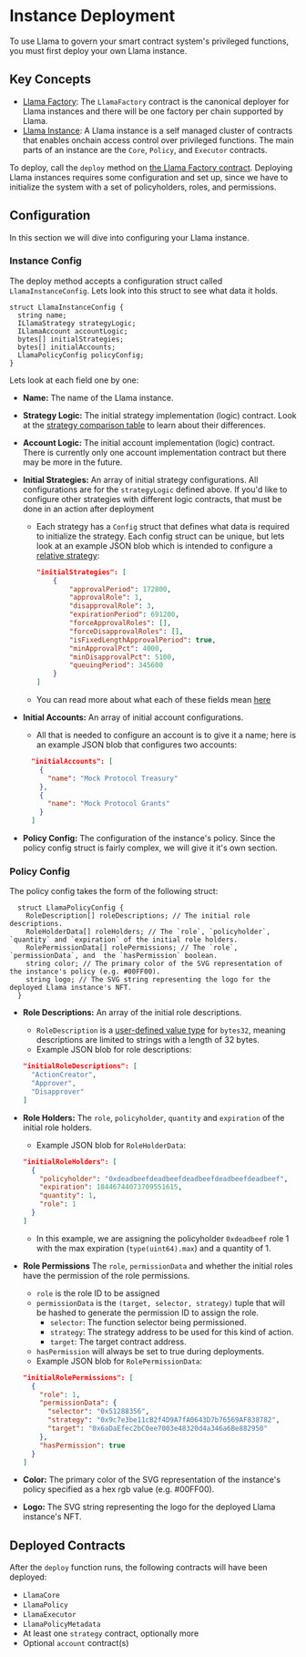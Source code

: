 # Instance Deployment

To use Llama to govern your smart contract system's privileged functions, you must first deploy your own Llama instance.

## Key Concepts

- [Llama Factory](https://github.com/llamaxyz/llama/blob/main/src/LlamaFactory.sol): The `LlamaFactory` contract is the canonical deployer for Llama instances and there will be one factory per chain supported by Llama.
- [Llama Instance](../../diagrams/llama-overview.png): A Llama instance is a self managed cluster of contracts that enables onchain access control over privileged functions. The main parts of an instance are the `Core`, `Policy`, and `Executor` contracts.

To deploy, call the `deploy` method on [the Llama Factory contract](https://github.com/llamaxyz/llama/blob/main/src/LlamaFactory.sol).
Deploying Llama instances requires some configuration and set up, since we have to initialize the system with a set of policyholders, roles, and permissions.

## Configuration

In this section we will dive into configuring your Llama instance.

### Instance Config

The deploy method accepts a configuration struct called `LlamaInstanceConfig`.
Lets look into this struct to see what data it holds.

```solidity
struct LlamaInstanceConfig {
  string name;
  ILlamaStrategy strategyLogic;
  ILlamaAccount accountLogic;
  bytes[] initialStrategies;
  bytes[] initialAccounts;
  LlamaPolicyConfig policyConfig;
}
```

Lets look at each field one by one:

- **Name:** The name of the Llama instance.
- **Strategy Logic:** The initial strategy implementation (logic) contract. Look at the [strategy comparison table](https://github.com/llamaxyz/llama/blob/main/docs/strategies.md#comparison-table) to learn about their differences.
- **Account Logic:** The initial account implementation (logic) contract. There is currently only one account implementation contract but there may be more in the future.
- **Initial Strategies:** An array of initial strategy configurations. All configurations are for the `strategyLogic` defined above. If you'd like to configure other strategies with different logic contracts, that must be done in an action after deployment
  - Each strategy has a `Config` struct that defines what data is required to initialize the strategy. Each config struct can be unique, but lets look at an example JSON blob which is intended to configure a [relative strategy](https://github.com/llamaxyz/llama/blob/main/src/strategies/relative/LlamaRelativeStrategyBase.sol):

    ```JSON
    "initialStrategies": [
        {
            "approvalPeriod": 172800,
            "approvalRole": 1,
            "disapprovalRole": 3,
            "expirationPeriod": 691200,
            "forceApprovalRoles": [],
            "forceDisapprovalRoles": [],
            "isFixedLengthApprovalPeriod": true,
            "minApprovalPct": 4000,
            "minDisapprovalPct": 5100,
            "queuingPeriod": 345600
        }
    ]
    ```

  - You can read more about what each of these fields mean [here](https://github.com/llamaxyz/llama/blob/main/docs/strategies.md)
  
- **Initial Accounts:** An array of initial account configurations.
  - All that is needed to configure an account is to give it a name; here is an example JSON blob that configures two accounts:

  ```JSON
    "initialAccounts": [
      {
        "name": "Mock Protocol Treasury"
      },
      {
        "name": "Mock Protocol Grants"
      }
    ]
  ```

- **Policy Config:** The configuration of the instance's policy. Since the policy config struct is fairly complex, we will give it it's own section.

### Policy Config

The policy config takes the form of the following struct:

```solidity
  struct LlamaPolicyConfig {
    RoleDescription[] roleDescriptions; // The initial role descriptions.
    RoleHolderData[] roleHolders; // The `role`, `policyholder`, `quantity` and `expiration` of the initial role holders.
    RolePermissionData[] rolePermissions; // The `role`, `permissionData`, and  the `hasPermission` boolean.
    string color; // The primary color of the SVG representation of the instance's policy (e.g. #00FF00).
    string logo; // The SVG string representing the logo for the deployed Llama instance's NFT.
  } 
```

- **Role Descriptions:** An array of the initial role descriptions.
  - `RoleDescription` is a [user-defined value type](https://docs.soliditylang.org/en/v0.8.19/types.html#user-defined-value-types) for `bytes32`, meaning descriptions are limited to strings with a length of 32 bytes.
  - Example JSON blob for role descriptions:

  ```JSON
  "initialRoleDescriptions": [
    "ActionCreator",
    "Approver",
    "Disapprover"
  ]
  ```

- **Role Holders:** The `role`, `policyholder`, `quantity` and `expiration` of the initial role holders.
  - Example JSON blob for `RoleHolderData`:
  
  ```JSON
  "initialRoleHolders": [
    {
      "policyholder": "0xdeadbeefdeadbeefdeadbeefdeadbeefdeadbeef",
      "expiration": 18446744073709551615,
      "quantity": 1,
      "role": 1
    }
  ]
  ```

  - In this example, we are assigning the policyholder `0xdeadbeef` role 1 with the max expiration (`type(uint64).max`) and a quantity of 1.

- **Role Permissions** The `role`, `permissionData` and whether the initial roles have the permission of the role permissions.
  - `role` is the role ID to be assigned
  - `permissionData` is the `(target, selector, strategy)` tuple that will be hashed to generate the permission ID to assign the role.
    - `selector`: The function selector being permissioned.
    - `strategy`: The strategy address to be used for this kind of action.
    - `target`: The target contract address.
  - `hasPermission` will always be set to true during deployments.
  - Example JSON blob for `RolePermissionData`:
  
  ```JSON
  "initialRolePermissions": [
    {
      "role": 1,
      "permissionData": {
        "selector": "0x51288356",
        "strategy": "0x9c7e3be11cB2f4D9A7fA0643D7b76569AF838782",
        "target": "0x6aDaEfec2bC0ee7003e48320d4a346a6Be882950"
      },
      "hasPermission": true
    }
  ]
  ```

- **Color:** The primary color of the SVG representation of the instance's policy specified as a hex rgb value (e.g. #00FF00).
- **Logo:** The SVG string representing the logo for the deployed Llama instance's NFT.

## Deployed Contracts

After the `deploy` function runs, the following contracts will have been deployed:

- `LlamaCore`
- `LlamaPolicy`
- `LlamaExecutor`
- `LlamaPolicyMetadata`
- At least one `strategy` contract, optionally more
- Optional `account` contract(s)
